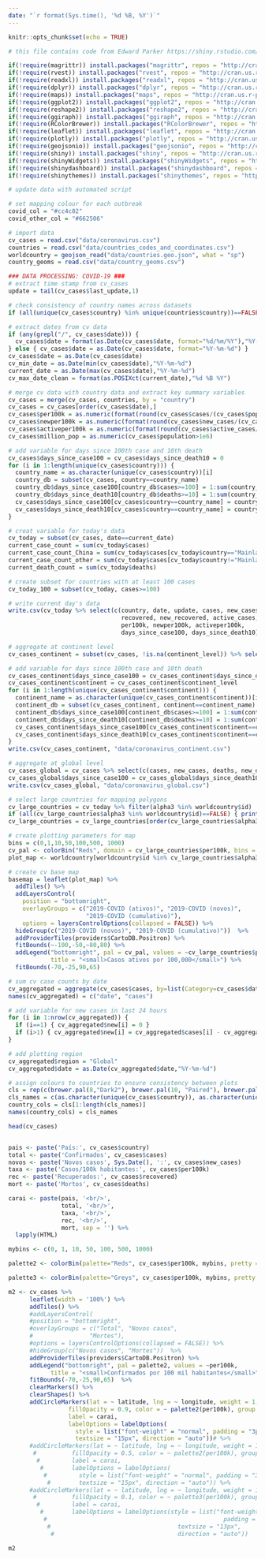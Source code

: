 ```yaml
---
date: "`r format(Sys.time(), '%d %B, %Y')`"
---
```


<style type="text/css">
.main-container {
  max-width: 1800px;
  margin-left: auto;
  margin-right: auto;
  max-height: 100%;
  margin-up: auto;
  margin-down: auto;
}
</style>

```r
knitr::opts_chunk$set(echo = TRUE)

# this file contains code from Edward Parker https://shiny.rstudio.com/gallery/covid19-tracker.html
```

```r
if(!require(magrittr)) install.packages("magrittr", repos = "http://cran.us.r-project.org")
if(!require(rvest)) install.packages("rvest", repos = "http://cran.us.r-project.org")
if(!require(readxl)) install.packages("readxl", repos = "http://cran.us.r-project.org")
if(!require(dplyr)) install.packages("dplyr", repos = "http://cran.us.r-project.org")
if(!require(maps)) install.packages("maps", repos = "http://cran.us.r-project.org")
if(!require(ggplot2)) install.packages("ggplot2", repos = "http://cran.us.r-project.org")
if(!require(reshape2)) install.packages("reshape2", repos = "http://cran.us.r-project.org")
if(!require(ggiraph)) install.packages("ggiraph", repos = "http://cran.us.r-project.org")
if(!require(RColorBrewer)) install.packages("RColorBrewer", repos = "http://cran.us.r-project.org")
if(!require(leaflet)) install.packages("leaflet", repos = "http://cran.us.r-project.org")
if(!require(plotly)) install.packages("plotly", repos = "http://cran.us.r-project.org")
if(!require(geojsonio)) install.packages("geojsonio", repos = "http://cran.us.r-project.org")
if(!require(shiny)) install.packages("shiny", repos = "http://cran.us.r-project.org")
if(!require(shinyWidgets)) install.packages("shinyWidgets", repos = "http://cran.us.r-project.org")
if(!require(shinydashboard)) install.packages("shinydashboard", repos = "http://cran.us.r-project.org")
if(!require(shinythemes)) install.packages("shinythemes", repos = "http://cran.us.r-project.org")

```

```r
# update data with automated script

# set mapping colour for each outbreak
covid_col = "#cc4c02"
covid_other_col = "#662506"

# import data
cv_cases = read.csv("data/coronavirus.csv")
countries = read.csv("data/countries_codes_and_coordinates.csv")
worldcountry = geojson_read("data/countries.geo.json", what = "sp")
country_geoms = read.csv("data/country_geoms.csv")

```

```r
### DATA PROCESSING: COVID-19 ###
# extract time stamp from cv_cases
update = tail(cv_cases$last_update,1) 

# check consistency of country names across datasets
if (all(unique(cv_cases$country) %in% unique(countries$country))==FALSE) { print("Error: inconsistent country names")}

# extract dates from cv data
if (any(grepl("/", cv_cases$date))) { 
  cv_cases$date = format(as.Date(cv_cases$date, format="%d/%m/%Y"),"%Y-%m-%d") 
} else { cv_cases$date = as.Date(cv_cases$date, format="%Y-%m-%d") }
cv_cases$date = as.Date(cv_cases$date)
cv_min_date = as.Date(min(cv_cases$date),"%Y-%m-%d")
current_date = as.Date(max(cv_cases$date),"%Y-%m-%d")
cv_max_date_clean = format(as.POSIXct(current_date),"%d %B %Y")

# merge cv data with country data and extract key summary variables
cv_cases = merge(cv_cases, countries, by = "country")
cv_cases = cv_cases[order(cv_cases$date),]
cv_cases$per100k = as.numeric(format(round(cv_cases$cases/(cv_cases$population/100000),1),nsmall=1))
cv_cases$newper100k = as.numeric(format(round(cv_cases$new_cases/(cv_cases$population/100000),1),nsmall=1))
cv_cases$activeper100k = as.numeric(format(round(cv_cases$active_cases/(cv_cases$population/100000),1),nsmall=1))
cv_cases$million_pop = as.numeric(cv_cases$population>1e6)

# add variable for days since 100th case and 10th death
cv_cases$days_since_case100 = cv_cases$days_since_death10 = 0
for (i in 1:length(unique(cv_cases$country))) {
  country_name = as.character(unique(cv_cases$country))[i]
  country_db = subset(cv_cases, country==country_name)
  country_db$days_since_case100[country_db$cases>=100] = 1:sum(country_db$cases>=100)
  country_db$days_since_death10[country_db$deaths>=10] = 1:sum(country_db$deaths>=10)
  cv_cases$days_since_case100[cv_cases$country==country_name] = country_db$days_since_case100
  cv_cases$days_since_death10[cv_cases$country==country_name] = country_db$days_since_death10
}

# creat variable for today's data
cv_today = subset(cv_cases, date==current_date) 
current_case_count = sum(cv_today$cases)
current_case_count_China = sum(cv_today$cases[cv_today$country=="Mainland China"])
current_case_count_other = sum(cv_today$cases[cv_today$country!="Mainland China"])
current_death_count = sum(cv_today$deaths)

# create subset for countries with at least 100 cases
cv_today_100 = subset(cv_today, cases>=100)

# write current day's data
write.csv(cv_today %>% select(c(country, date, update, cases, new_cases, deaths, new_deaths,
                                recovered, new_recovered, active_cases, 
                                per100k, newper100k, activeper100k,
                                days_since_case100, days_since_death10)), "data/coronavirus_today.csv")

# aggregate at continent level
cv_cases_continent = subset(cv_cases, !is.na(continent_level)) %>% select(c(cases, new_cases, deaths, new_deaths, date, continent_level)) %>% group_by(continent_level, date) %>% summarise_each(funs(sum)) %>% data.frame()

# add variable for days since 100th case and 10th death
cv_cases_continent$days_since_case100 = cv_cases_continent$days_since_death10 = 0
cv_cases_continent$continent = cv_cases_continent$continent_level
for (i in 1:length(unique(cv_cases_continent$continent))) {
  continent_name = as.character(unique(cv_cases_continent$continent))[i]
  continent_db = subset(cv_cases_continent, continent==continent_name)
  continent_db$days_since_case100[continent_db$cases>=100] = 1:sum(continent_db$cases>=100)
  continent_db$days_since_death10[continent_db$deaths>=10] = 1:sum(continent_db$deaths>=10)
  cv_cases_continent$days_since_case100[cv_cases_continent$continent==continent_name] = continent_db$days_since_case100
  cv_cases_continent$days_since_death10[cv_cases_continent$continent==continent_name] = continent_db$days_since_death10
}
write.csv(cv_cases_continent, "data/coronavirus_continent.csv")

# aggregate at global level
cv_cases_global = cv_cases %>% select(c(cases, new_cases, deaths, new_deaths, date, global_level)) %>% group_by(global_level, date) %>% summarise_each(funs(sum)) %>% data.frame()
cv_cases_global$days_since_case100 = cv_cases_global$days_since_death10 = 1:nrow(cv_cases_global)
write.csv(cv_cases_global, "data/coronavirus_global.csv")

# select large countries for mapping polygons
cv_large_countries = cv_today %>% filter(alpha3 %in% worldcountry$id)
if (all(cv_large_countries$alpha3 %in% worldcountry$id)==FALSE) { print("Error: inconsistent country names")}
cv_large_countries = cv_large_countries[order(cv_large_countries$alpha3),]

# create plotting parameters for map
bins = c(0,1,10,50,100,500, 1000)
cv_pal <- colorBin("Reds", domain = cv_large_countries$per100k, bins = bins)
plot_map <- worldcountry[worldcountry$id %in% cv_large_countries$alpha3, ]

# create cv base map 
basemap = leaflet(plot_map) %>% 
  addTiles() %>% 
  addLayersControl(
    position = "bottomright",
    overlayGroups = c("2019-COVID (ativos)", "2019-COVID (novos)", 
                      "2019-COVID (cumulativo)"),
    options = layersControlOptions(collapsed = FALSE)) %>% 
  hideGroup(c("2019-COVID (novos)", "2019-COVID (cumulativo)"))  %>%
  addProviderTiles(providers$CartoDB.Positron) %>%
  fitBounds(~-100,-50,~80,80) %>%
  addLegend("bottomright", pal = cv_pal, values = ~cv_large_countries$per100k,
            title = "<small>Casos ativos por 100,000</small>") %>%
  fitBounds(-70,-25,90,65) 

# sum cv case counts by date
cv_aggregated = aggregate(cv_cases$cases, by=list(Category=cv_cases$date), FUN=sum)
names(cv_aggregated) = c("date", "cases")

# add variable for new cases in last 24 hours
for (i in 1:nrow(cv_aggregated)) { 
  if (i==1) { cv_aggregated$new[i] = 0 }
  if (i>1) { cv_aggregated$new[i] = cv_aggregated$cases[i] - cv_aggregated$cases[i-1] }
}

# add plotting region
cv_aggregated$region = "Global"
cv_aggregated$date = as.Date(cv_aggregated$date,"%Y-%m-%d")

# assign colours to countries to ensure consistency between plots 
cls = rep(c(brewer.pal(8,"Dark2"), brewer.pal(10, "Paired"), brewer.pal(12, "Set3"), brewer.pal(8,"Set2"), brewer.pal(9, "Set1"), brewer.pal(8, "Accent"),  brewer.pal(9, "Pastel1"),  brewer.pal(8, "Pastel2")),3)
cls_names = c(as.character(unique(cv_cases$country)), as.character(unique(cv_cases_continent$continent)),"Global")
country_cols = cls[1:length(cls_names)]
names(country_cols) = cls_names
```

```r
head(cv_cases)


pais <- paste('País:', cv_cases$country)
total <- paste('Confirmados', cv_cases$cases)
novos <- paste('Novos casos', Sys.Date(), ':', cv_cases$new_cases)
taxa <- paste('Casos/100k habitantes:', cv_cases$per100k)
rec <- paste('Recuperados:', cv_cases$recovered)
mort <- paste('Mortos', cv_cases$deaths)

carai <- paste(pais, '<br/>',
               total, '<br/>',
               taxa, '<br/>', 
               rec, '<br/>',
               mort, sep = '') %>%
  lapply(HTML)

```


```r
mybins <- c(0, 1, 10, 50, 100, 500, 1000)

palette2 <- colorBin(palette="Reds", cv_cases$per100k, mybins, pretty = F)

palette3 <- colorBin(palette="Greys", cv_cases$per100k, mybins, pretty = F)

m2 <- cv_cases %>%
      leaflet(width = '100%') %>% 
      addTiles() %>% 
      #addLayersControl(
      #position = "bottomright",
      #overlayGroups = c("Total", "Novos casos", 
      #                "Mortes"),
      #options = layersControlOptions(collapsed = FALSE)) %>% 
      #hideGroup(c("Novos casos", "Mortes"))  %>%
      addProviderTiles(providers$CartoDB.Positron) %>%
      addLegend("bottomright", pal = palette2, values = ~per100k,
            title = "<small>Confirmados por 100 mil habitantes</small>") %>%
      fitBounds(-70,-25,90,65)  %>% 
      clearMarkers() %>%
      clearShapes() %>% 
      addCircleMarkers(lat = ~ latitude, lng = ~ longitude, weight = 1, radius = ~(cases)^(1/5),
                 fillOpacity = 0.9, color = ~ palette2(per100k), group = 'Total',
                 label = carai,
                 labelOptions = labelOptions(
                   style = list("font-weight" = "normal", padding = "3px 8px", "color" = covid_col),
                   textsize = "15px", direction = "auto"))# %>%
      #addCircleMarkers(lat = ~ latitude, lng = ~ longitude, weight = 1, radius = ~(new_cases)^(1/5), 
       #          fillOpacity = 0.5, color = ~ palette2(per100k), group = "Novos casos",
        #         label = carai,
         #        labelOptions = labelOptions(
          #         style = list("font-weight" = "normal", padding = "3px 8px", "color" = covid_col),
           #        textsize = "15px", direction = "auto")) %>%
      #addCircleMarkers(lat = ~ latitude, lng = ~ longitude, weight = 1, radius = ~(deaths)^(1/5), 
       #          fillOpacity = 0.1, color = ~ palette3(per100k), group = "Mortes",
        #         label = carai,
         #        labelOptions = labelOptions(style = list("font-weight" = "normal", 
          #                                                  padding = "3px 8px"), 
           #                                    textsize = "13px", 
            #                                   direction = "auto"))

m2
```
